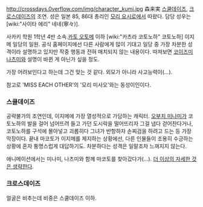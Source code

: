 http://crossdays.0verflow.com/img/character_kumi.jpg
森来実
[[스쿨데이즈]], [[크로스데이즈]]의 조연. 성은 일본 85, 86대 총리인 [[모리 요시로]]에서 따왔다. 담당 성우는 [wiki:"사이타 에리" 네네(寧々)].

사카키 학원 1학년 4반 소속.[[카토 오토메]] 이하 [wiki:"카츠라 코토노하" 코토노하] 이지메 일당의 일원. 공식 홈페이지에선 다른 사람에게 많이 기대고 일당 중 가장 차분한 성격이라 설명하고 있지만 작중 행동과 전혀 매치되지 않는 내용이다. 따져보면 [[코이즈미 나츠미]]와 설명이 바뀐 게 아닌가 싶을 정도.

가장 어려보인다고 하는데 그건 맞는 것 같다. 외모가 아니라 사고능력이(…).

참고로 'MISS EACH OTHER'의 '모리 미사오'와는 동성이인이다.

=== 스쿨데이즈 ===
공략불가의 조연인데, 이지메에 가장 열성적으로 가담하는 캐릭터. [[오부치 미나미]]가 코토노하의 발을 걸어 넘어뜨려 들고 가던 도시락을 떨어뜨리자 그걸 냅다 걷어찬다거나, 코토노하를 구석에 몰아넣고 괴롭히다 그녀가 반항하자 손찌검을 하려고 드는 등 가장 막장이다. 끝내 마코토가 이지메를 제지하는 상황에선, 다른 인물들이 조용히 수긍하는 상황에 혼자 퉁명스럽게 대답하기도. 차분하다는 성격은 일말조차 느껴지지 않는다.

애니메이션에서는 미나미, 나츠미와 함께 마코토를 찾아갔다가(…). [[더 이상의 자세한 것은 생략한다]].

=== 크로스데이즈 ===
얼굴은 비추는데 비중은 스쿨데이즈 이하.
